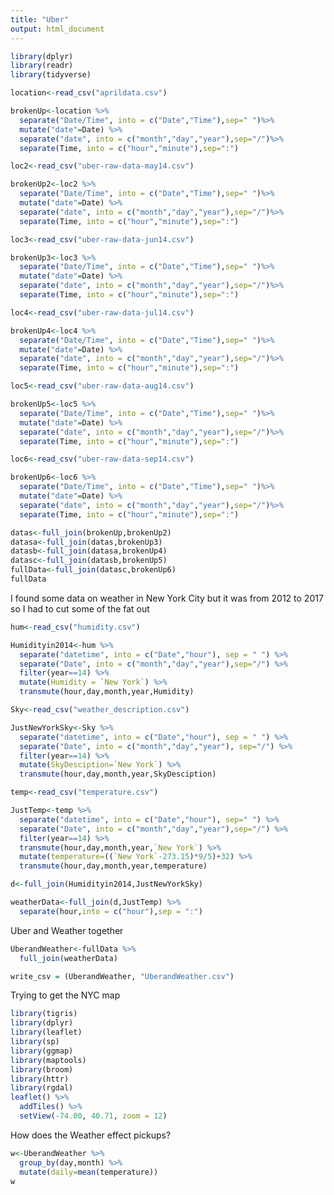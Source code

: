 ```yaml
---
title: "Uber"
output: html_document
---
```


```r
library(dplyr)
library(readr)
library(tidyverse)
```


```r
location<-read_csv("aprildata.csv") 

brokenUp<-location %>% 
  separate("Date/Time", into = c("Date","Time"),sep=" ")%>%
  mutate("date"=Date) %>% 
  separate("date", into = c("month","day","year"),sep="/")%>% 
  separate(Time, into = c("hour","minute"),sep=":")

loc2<-read_csv("uber-raw-data-may14.csv")

brokenUp2<-loc2 %>% 
  separate("Date/Time", into = c("Date","Time"),sep=" ")%>%
  mutate("date"=Date) %>% 
  separate("date", into = c("month","day","year"),sep="/")%>% 
  separate(Time, into = c("hour","minute"),sep=":")

loc3<-read_csv("uber-raw-data-jun14.csv")

brokenUp3<-loc3 %>% 
  separate("Date/Time", into = c("Date","Time"),sep=" ")%>%
  mutate("date"=Date) %>% 
  separate("date", into = c("month","day","year"),sep="/")%>% 
  separate(Time, into = c("hour","minute"),sep=":")

loc4<-read_csv("uber-raw-data-jul14.csv")

brokenUp4<-loc4 %>% 
  separate("Date/Time", into = c("Date","Time"),sep=" ")%>%
  mutate("date"=Date) %>% 
  separate("date", into = c("month","day","year"),sep="/")%>% 
  separate(Time, into = c("hour","minute"),sep=":")

loc5<-read_csv("uber-raw-data-aug14.csv")

brokenUp5<-loc5 %>% 
  separate("Date/Time", into = c("Date","Time"),sep=" ")%>%
  mutate("date"=Date) %>% 
  separate("date", into = c("month","day","year"),sep="/")%>% 
  separate(Time, into = c("hour","minute"),sep=":")

loc6<-read_csv("uber-raw-data-sep14.csv")

brokenUp6<-loc6 %>% 
  separate("Date/Time", into = c("Date","Time"),sep=" ")%>%
  mutate("date"=Date) %>% 
  separate("date", into = c("month","day","year"),sep="/")%>% 
  separate(Time, into = c("hour","minute"),sep=":")
```


```r
datas<-full_join(brokenUp,brokenUp2)
datasa<-full_join(datas,brokenUp3)
datasb<-full_join(datasa,brokenUp4)
datasc<-full_join(datasb,brokenUp5)
fullData<-full_join(datasc,brokenUp6)
fullData
```

I found some data on weather in New York City but it was from 2012 to 2017 so I had to cut some of the fat out
```r
hum<-read_csv("humidity.csv")

Humidityin2014<-hum %>% 
  separate("datetime", into = c("Date","hour"), sep = " ") %>% 
  separate("Date", into = c("month","day","year"),sep="/") %>% 
  filter(year==14) %>% 
  mutate(Humidity = `New York`) %>% 
  transmute(hour,day,month,year,Humidity)

Sky<-read_csv("weather_description.csv")

JustNewYorkSky<-Sky %>% 
  separate("datetime", into = c("Date","hour"), sep = " ") %>% 
  separate("Date", into = c("month","day","year"), sep="/") %>% 
  filter(year==14) %>% 
  mutate(SkyDesciption=`New York`) %>% 
  transmute(hour,day,month,year,SkyDesciption)

temp<-read_csv("temperature.csv")

JustTemp<-temp %>% 
  separate("datetime", into = c("Date","hour"), sep=" ") %>% 
  separate("Date", into = c("month","day","year"),sep="/") %>% 
  filter(year==14) %>% 
  transmute(hour,day,month,year,`New York`) %>% 
  mutate(temperature=((`New York`-273.15)*9/5)+32) %>% 
  transmute(hour,day,month,year,temperature)

d<-full_join(Humidityin2014,JustNewYorkSky)

weatherData<-full_join(d,JustTemp) %>% 
  separate(hour,into = c("hour"),sep = ":")
```

Uber and Weather together
```r
UberandWeather<-fullData %>% 
  full_join(weatherData)

write_csv = (UberandWeather, "UberandWeather.csv")
```

Trying to get the NYC map
```r
library(tigris)
library(dplyr)
library(leaflet)
library(sp)
library(ggmap)
library(maptools)
library(broom)
library(httr)
library(rgdal)
leaflet() %>%
  addTiles() %>%
  setView(-74.00, 40.71, zoom = 12)
```

How does the Weather effect pickups?
```r
w<-UberandWeather %>% 
  group_by(day,month) %>% 
  mutate(daily=mean(temperature))
w
```

```r

```

